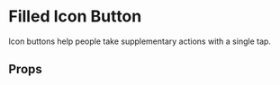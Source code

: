 
<Meta of={IconFilledButton} />

# Filled Icon Button

Icon buttons help people take supplementary actions with a single tap.

<Primary />

## Props

<Controls />
